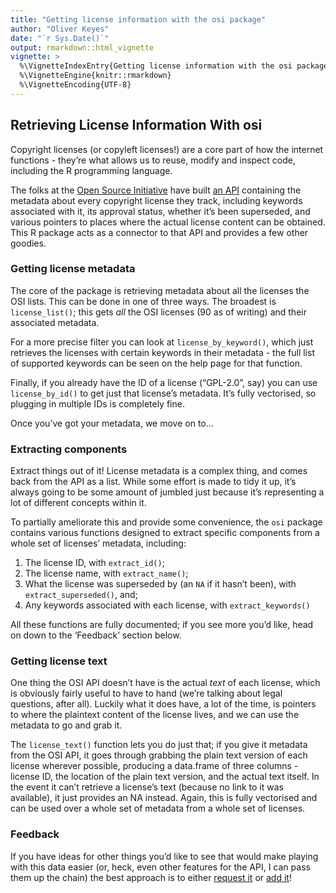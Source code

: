 ```yaml
---
title: "Getting license information with the osi package"
author: "Oliver Keyes"
date: "`r Sys.Date()`"
output: rmarkdown::html_vignette
vignette: >
  %\VignetteIndexEntry{Getting license information with the osi package}
  %\VignetteEngine{knitr::rmarkdown}
  %\VignetteEncoding{UTF-8}
---
```


## Retrieving License Information With osi

Copyright licenses (or copyleft licenses!) are a core part of how the internet functions - they're what allows us to reuse, modify and inspect code, including the R programming language.

The folks at the [Open Source Initiative](https://opensource.org/) have built [an API](https://github.com/OpenSourceOrg/api) containing the metadata about every copyright license they track,
including keywords associated with it, its approval status, whether it's been superseded, and various pointers to places where the actual license content can be obtained. This R package acts as a connector to that API and provides a few other goodies.

### Getting license metadata

The core of the package is retrieving metadata about all the licenses the OSI lists. This can be done in one of three ways. The broadest is `license_list()`; this gets *all* the OSI licenses (90 as of writing) and their associated metadata.

For a more precise filter you can look at `license_by_keyword()`, which just retrieves the licenses with certain keywords in their metadata - the full list of supported keywords can be seen on the help page for that function.

Finally, if you already have the ID of a license ("GPL-2.0", say) you can use `license_by_id()` to get just that license's metadata. It's fully vectorised, so plugging in multiple IDs is completely fine.

Once you've got your metadata, we move on to...

### Extracting components

Extract things out of it! License metadata is a complex thing, and comes back from the API as a list. While some effort is made to tidy it up, it's always going to be some amount of jumbled just because it's representing a lot of different concepts within it.

To partially ameliorate this and provide some convenience, the `osi` package contains various functions designed to extract specific components from a whole set of licenses' metadata, including:

1. The license ID, with `extract_id()`;
2. The license name, with `extract_name()`;
3. What the license was superseded by (an `NA` if it hasn't been), with `extract_superseded()`, and;
4. Any keywords associated with each license, with `extract_keywords()`

All these functions are fully documented; if you see more you'd like, head on down to the 'Feedback' section below.

### Getting license text

One thing the OSI API doesn't have is the actual *text* of each license, which is obviously fairly useful to have to hand (we're talking about legal questions, after all). Luckily what it does have, a lot of the time, is pointers to where the plaintext
content of the license lives, and we can use the metadata to go and grab it.

The `license_text()` function lets you do just that; if you give it metadata from the OSI API, it goes through grabbing the plain text version of each license wherever possible, producing a data.frame of three columns - license ID, the location of the plain text version, and the actual text itself. In the event it can't retrieve a license's text (because no link to it was available), it just provides an NA instead. Again, this is fully vectorised and can be used over a whole set of metadata from a whole set of licenses.

### Feedback

If you have ideas for other things you'd like to see that would make playing with this data easier (or, heck, even other features for the API, I can pass them up the chain) the best approach
is to either [request it](https://github.com/Ironholds/osi/issues) or [add it](https://github.com/Ironholds/osi/pulls)!

